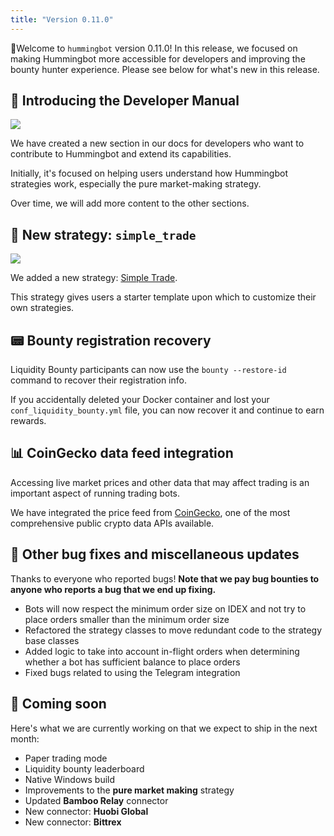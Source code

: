 ```yaml
---
title: "Version 0.11.0"
---
```


🚀Welcome to `hummingbot` version 0.11.0! In this release, we focused on making Hummingbot more accessible for developers and improving the bounty hunter experience. Please see below for what's new in this release.

## 📝 Introducing the Developer Manual

![](/img/developer-manual.png)

We have created a new section in our docs for developers who want to contribute to Hummingbot and extend its capabilities.

Initially, it's focused on helping users understand how Hummingbot strategies work, especially the pure market-making strategy.

Over time, we will add more content to the other sections.

## 🤖 New strategy: `simple_trade`

![](/img/simple_trade.png)

We added a new strategy: [Simple Trade](/developer/build-strategy/#simple-trade-strategy).

This strategy gives users a starter template upon which to customize their own strategies.

## 📟 Bounty registration recovery

Liquidity Bounty participants can now use the `bounty --restore-id` command to recover their registration info.

If you accidentally deleted your Docker container and lost your `conf_liquidity_bounty.yml` file, you can now recover it and continue to earn rewards.

## 📊 CoinGecko data feed integration

Accessing live market prices and other data that may affect trading is an important aspect of running trading bots.

We have integrated the price feed from [CoinGecko](https://www.coingecko.com/en), one of the most comprehensive public crypto data APIs available.

## 🐞 Other bug fixes and miscellaneous updates

Thanks to everyone who reported bugs! **Note that we pay bug bounties to anyone who reports a bug that we end up fixing.**

- Bots will now respect the minimum order size on IDEX and not try to place orders smaller than the minimum order size
- Refactored the strategy classes to move redundant code to the strategy base classes
- Added logic to take into account in-flight orders when determining whether a bot has sufficient balance to place orders
- Fixed bugs related to using the Telegram integration

## 🚀 Coming soon

Here's what we are currently working on that we expect to ship in the next month:

- Paper trading mode
- Liquidity bounty leaderboard
- Native Windows build
- Improvements to the **pure market making** strategy
- Updated **Bamboo Relay** connector
- New connector: **Huobi Global**
- New connector: **Bittrex**

